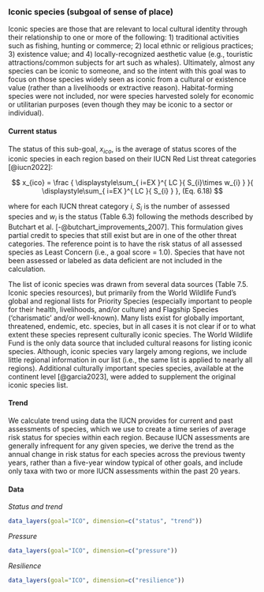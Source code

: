 ### Iconic species (subgoal of sense of place)

Iconic species are those that are relevant to local cultural identity through their relationship to one or more of the following: 1) traditional activities such as fishing, hunting or commerce; 2) local ethnic or religious practices; 3) existence value; and 4) locally-recognized aesthetic value (e.g., touristic attractions/common subjects for art such as whales). Ultimately, almost any species can be iconic to someone, and so the intent with this goal was to focus on those species widely seen as iconic from a cultural or existence value (rather than a livelihoods or extractive reason). Habitat-forming species were not included, nor were species harvested solely for economic or utilitarian purposes (even though they may be iconic to a sector or individual). 

#### Current status
The status of this sub-goal, $x_{ico}$, is the average of status scores of the iconic species in each region based on their IUCN Red List threat categories [@iucn2022]:

$$
x_{ico} = \frac { \displaystyle\sum_{ i=EX }^{ LC }{ S_{i}\times w_{i} }  }{ \displaystyle\sum_{ i=EX }^{ LC }{ S_{i} }  }, (Eq. 6.18)
$$

where for each IUCN threat category $i$, $S_{i}$ is the number of assessed species and $w_{i}$ is the status (Table 6.3) following the methods described by Butchart et al. [-@butchart_improvements_2007]. This formulation gives partial credit to species that still exist but are in one of the other threat categories. The reference point is to have the risk status of all assessed species as Least Concern (i.e., a goal score = 1.0). Species that have not been assessed or labeled as data deficient are not included in the calculation.

The list of iconic species was drawn from several data sources (Table 7.5. Iconic species resources), but primarily from the World Wildlife Fund’s global and regional lists for Priority Species (especially important to people for their health, livelihoods, and/or culture) and Flagship Species (‘charismatic’ and/or well-known). Many lists exist for globally important, threatened, endemic, etc. species, but in all cases it is not clear if or to what extent these species represent culturally iconic species. The World Wildlife Fund is the only data source that included cultural reasons for listing iconic species. Although, iconic species vary largely among regions, we include little regional information in our list (i.e., the same list is applied to nearly all regions). Additional culturally important species species, available at the continent level [@garcia2023], were added to supplement the original iconic species list. 

#### Trend
We calculate trend using data the IUCN provides for current and past assessments of species, which we use to create a time series of average risk status for species within each region. Because IUCN assessments are generally infrequent for any given species, we derive the trend as the annual change in risk status for each species across the previous twenty years, rather than a five-year window typical of other goals, and include only taxa with two or more IUCN assessments within the past 20 years.


#### Data
_Status and trend_

```r
data_layers(goal="ICO", dimension=c("status", "trend"))
```

_Pressure_

```r
data_layers(goal="ICO", dimension=c("pressure"))
```

_Resilience_

```r
data_layers(goal="ICO", dimension=c("resilience"))

```


